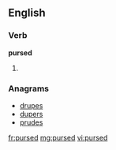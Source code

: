==English==

===Verb===
'''pursed'''

# {{past of|[[purse]]}}

===Anagrams===
* [[drupes#English|drupes]]
* [[dupers#English|dupers]]
* [[prudes#English|prudes]]

[[fr:pursed]]
[[mg:pursed]]
[[vi:pursed]]